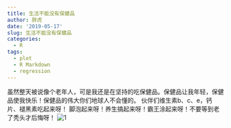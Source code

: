 ```yaml
---
title: 生活不能没有保健品
author: 胖虎
date: '2019-05-17'
slug: 生活不能没有保健品
categories:
  - R
tags:
  - plot
  - R Markdown
  - regression
---
```

虽然整天被说像个老年人，可是我还是在坚持的吃保健品。保健品让我年轻，保健品使我快乐！保健品的伟大你们地球人不会懂的。
伙伴们维生素b、c、e，钙片、褪黑素吃起来呀！
脚泡起来呀！养生搞起来呀！霸王涂起来呀！不要等到老了秃头才后悔呀！
![1](./content/post/1.jpg)
